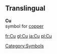 ==Translingual==
'''Cu'''<br>{{chemistry}} symbol for [[copper]]
[[Category:Symbols]]

[[fr:Cu]]
[[gl:Cu]]
[[ja:Cu]]
[[pl:Cu]]